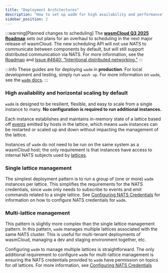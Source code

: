 ```yaml
---
title: "Deployment Architectures"
description: "How to set up wadm for high availability and performance"
sidebar_position: 2
---
```


:::warning[Planned changes to scheduling]
The [**wasmCloud Q3 2025 Roadmap**](https://github.com/orgs/wasmCloud/projects/7) sets out plans for an overhaul to scheduling in the next major release of wasmCloud. The new scheduling API will not use NATS to communicate between components by default, but will still support distributed communication via NATS. For more information, see the [Roadmap](https://github.com/orgs/wasmCloud/projects/7) and [Issue #4640: “Intentional distributed networking.”](https://github.com/wasmCloud/wasmCloud/issues/4640)
:::

:::info
These guides are for deploying `wadm` in **production**. For local development and testing, simply run `wash up`. For more information on `wadm`, see the [`wadm` docs](/docs/ecosystem/wadm/).
:::

### High availability and horizontal scaling by default

`wadm` is designed to be resilient, flexible, and easy to scale from a single instance to many. **No configuration is required to run additional instances.**

Each instance establishes and maintains in-memory state of a lattice based off [events](/docs/reference/cloud-event-list) emitted by hosts in the lattice, which means `wadm` instances can be restarted or scaled up and down without impacting the management of the lattice. 

Instances of `wadm` do not need to be run on the same system as a wasmCloud host; the only requirement is that instances have access to internal NATS subjects used by [lattices](/docs/concepts/lattice).

### Single lattice management

The simplest deployment pattern is to run a group of (one or more) `wadm` instances per lattice. This simplifies the requirements for the NATS credentials, since `wadm` only needs to subscribe to events and emit commands related to a single lattice. See [Configuring NATS Credentials](/docs/deployment/wadm/nats-credentials) for information on how to configure NATS credentials for `wadm`.

### Multi-lattice management

This pattern is slightly more complex than the single lattice management pattern. In this pattern, `wadm` manages multiple lattices associated with the same NATS cluster. This is useful for multi-tenant deployments of wasmCloud, managing a dev and staging environment together, etc.

Configuring `wadm` to manage multiple lattices is straightforward. The only additional requirement to configure `wadm` for multi-lattice management is ensuring the NATS credentials provided to `wadm` have permission on topics for _all_ lattices. For more information, see [Configuring NATS Credentials](/docs/deployment/wadm/nats-credentials)
